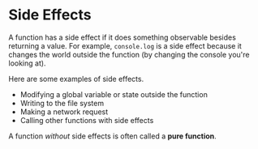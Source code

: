 # Side Effects

A function has a side effect if it does something observable besides returning a value. For example, `console.log` is a side effect because it changes the world outside the function (by changing the console you're looking at).

Here are some examples of side effects.

- Modifying a global variable or state outside the function
- Writing to the file system
- Making a network request
- Calling other functions with side effects

A function _without_ side effects is often called a **pure function**.

